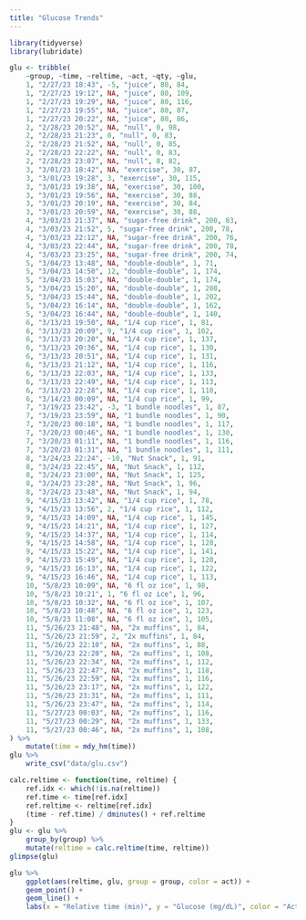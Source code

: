 ```yaml
---
title: "Glucose Trends"
---
```



```r
library(tidyverse)
library(lubridate)
```

```r
glu <- tribble(
    ~group, ~time, ~reltime, ~act, ~qty, ~glu,
    1, "2/27/23 18:43", -5, "juice", 80, 84,
    1, "2/27/23 19:12", NA, "juice", 80, 109,
    1, "2/27/23 19:29", NA, "juice", 80, 116,
    1, "2/27/23 19:55", NA, "juice", 80, 87,
    1, "2/27/23 20:22", NA, "juice", 80, 86,
    2, "2/28/23 20:52", NA, "null", 0, 98,
    2, "2/28/23 21:23", 0, "null", 0, 83,
    2, "2/28/23 21:52", NA, "null", 0, 85,
    2, "2/28/23 22:22", NA, "null", 0, 83,
    2, "2/28/23 23:07", NA, "null", 0, 82,
    3, "3/01/23 18:42", NA, "exercise", 30, 87,
    3, "3/01/23 19:28", 3, "exercise", 30, 115,
    3, "3/01/23 19:38", NA, "exercise", 30, 100,
    3, "3/01/23 19:56", NA, "exercise", 30, 88,
    3, "3/01/23 20:19", NA, "exercise", 30, 84,
    3, "3/01/23 20:59", NA, "exercise", 30, 88,
    4, "3/03/23 21:37", NA, "sugar-free drink", 200, 83,
    4, "3/03/23 21:52", 5, "sugar-free drink", 200, 78,
    4, "3/03/23 22:12", NA, "sugar-free drink", 200, 76,
    4, "3/03/23 22:44", NA, "sugar-free drink", 200, 78,
    4, "3/03/23 23:25", NA, "sugar-free drink", 200, 74,
    5, "3/04/23 13:48", NA, "double-double", 1, 71,
    5, "3/04/23 14:50", 12, "double-double", 1, 174,
    5, "3/04/23 15:03", NA, "double-double", 1, 174,
    5, "3/04/23 15:20", NA, "double-double", 1, 208,
    5, "3/04/23 15:44", NA, "double-double", 1, 202,
    5, "3/04/23 16:14", NA, "double-double", 1, 162,
    5, "3/04/23 16:44", NA, "double-double", 1, 140,
    6, "3/13/23 19:50", NA, "1/4 cup rice", 1, 81,
    6, "3/13/23 20:09", 9, "1/4 cup rice", 1, 102,
    6, "3/13/23 20:20", NA, "1/4 cup rice", 1, 137,
    6, "3/13/23 20:36", NA, "1/4 cup rice", 1, 130,
    6, "3/13/23 20:51", NA, "1/4 cup rice", 1, 131,
    6, "3/13/23 21:12", NA, "1/4 cup rice", 1, 116,
    6, "3/13/23 22:03", NA, "1/4 cup rice", 1, 133,
    6, "3/13/23 22:49", NA, "1/4 cup rice", 1, 113,
    6, "3/13/23 22:28", NA, "1/4 cup rice", 1, 118,
    6, "3/14/23 00:09", NA, "1/4 cup rice", 1, 99,
    7, "3/19/23 23:42", -3, "1 bundle noodles", 1, 87,
    7, "3/19/23 23:59", NA, "1 bundle noodles", 1, 90,
    7, "3/20/23 00:18", NA, "1 bundle noodles", 1, 117,
    7, "3/20/23 00:46", NA, "1 bundle noodles", 1, 130,
    7, "3/20/23 01:11", NA, "1 bundle noodles", 1, 116,
    7, "3/20/23 01:31", NA, "1 bundle noodles", 1, 111,
    8, "3/24/23 22:24", -10, "Nut Snack", 1, 91,
    8, "3/24/23 22:45", NA, "Nut Snack", 1, 112,
    8, "3/24/23 23:00", NA, "Nut Snack", 1, 125,
    8, "3/24/23 23:28", NA, "Nut Snack", 1, 96,
    8, "3/24/23 23:48", NA, "Nut Snack", 1, 94,
    9, "4/15/23 13:42", NA, "1/4 cup rice", 1, 78,
    9, "4/15/23 13:56", 2, "1/4 cup rice", 1, 112,
    9, "4/15/23 14:09", NA, "1/4 cup rice", 1, 145,
    9, "4/15/23 14:21", NA, "1/4 cup rice", 1, 127,
    9, "4/15/23 14:37", NA, "1/4 cup rice", 1, 114,
    9, "4/15/23 14:58", NA, "1/4 cup rice", 1, 128,
    9, "4/15/23 15:22", NA, "1/4 cup rice", 1, 141,
    9, "4/15/23 15:49", NA, "1/4 cup rice", 1, 120,
    9, "4/15/23 16:13", NA, "1/4 cup rice", 1, 122,
    9, "4/15/23 16:46", NA, "1/4 cup rice", 1, 113,
    10, "5/8/23 10:09", NA, "6 fl oz ice", 1, 98,
    10, "5/8/23 10:21", 1, "6 fl oz ice", 1, 96,
    10, "5/8/23 10:32", NA, "6 fl oz ice", 1, 107,
    10, "5/8/23 10:48", NA, "6 fl oz ice", 1, 123,
    10, "5/8/23 11:08", NA, "6 fl oz ice", 1, 105,
    11, "5/26/23 21:48", NA, "2x muffins", 1, 84,
    11, "5/26/23 21:59", 2, "2x muffins", 1, 84,
    11, "5/26/23 22:10", NA, "2x muffins", 1, 88,
    11, "5/26/23 22:20", NA, "2x muffins", 1, 108,
    11, "5/26/23 22:34", NA, "2x muffins", 1, 112,
    11, "5/26/23 22:47", NA, "2x muffins", 1, 118,
    11, "5/26/23 22:59", NA, "2x muffins", 1, 116,
    11, "5/26/23 23:17", NA, "2x muffins", 1, 122,
    11, "5/26/23 23:31", NA, "2x muffins", 1, 111,
    11, "5/26/23 23:47", NA, "2x muffins", 1, 114,
    11, "5/27/23 00:03", NA, "2x muffins", 1, 116,
    11, "5/27/23 00:29", NA, "2x muffins", 1, 133,
    11, "5/27/23 00:46", NA, "2x muffins", 1, 108,
) %>%
    mutate(time = mdy_hm(time))
glu %>%
    write_csv("data/glu.csv")
```

```r
calc.reltime <- function(time, reltime) {
    ref.idx <- which(!is.na(reltime))
    ref.time <- time[ref.idx]
    ref.reltime <- reltime[ref.idx]
    (time - ref.time) / dminutes() + ref.reltime
}
glu <- glu %>%
    group_by(group) %>%
    mutate(reltime = calc.reltime(time, reltime))
glimpse(glu)
```

```r
glu %>%
    ggplot(aes(reltime, glu, group = group, color = act)) +
    geom_point() +
    geom_line() +
    labs(x = "Relative time (min)", y = "Glucose (mg/dL)", color = "Activity")
```
